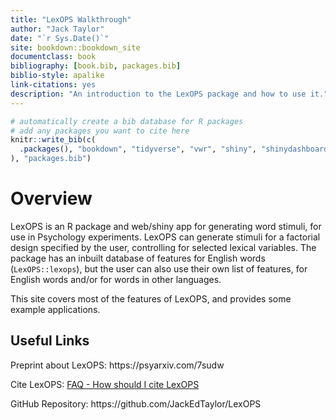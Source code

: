 ```yaml
--- 
title: "LexOPS Walkthrough"
author: "Jack Taylor"
date: "`r Sys.Date()`"
site: bookdown::bookdown_site
documentclass: book
bibliography: [book.bib, packages.bib]
biblio-style: apalike
link-citations: yes
description: "An introduction to the LexOPS package and how to use it."
---
```


```r
# automatically create a bib database for R packages
# add any packages you want to cite here
knitr::write_bib(c(
  .packages(), "bookdown", "tidyverse", "vwr", "shiny", "shinydashboard", "plotly"
), "packages.bib")

```

# Overview {-}

LexOPS is an R package and web/shiny app for generating word stimuli, for use in Psychology experiments. LexOPS can generate stimuli for a factorial design specified by the user, controlling for selected lexical variables. The package has an inbuilt database of features for English words (`LexOPS::lexops`), but the user can also use their own list of features, for English words and/or for words in other languages.

This site covers most of the features of LexOPS, and provides some example applications.

## Useful Links {-}

<i class="fa fa-file-pdf-o"></i> Preprint about LexOPS: https://psyarxiv.com/7sudw

<i class="fa fa-quote-left"></i> Cite LexOPS: [FAQ - How should I cite LexOPS](faq.html#how-should-i-cite-lexops)

<i class="fa fa-github"></i> GitHub Repository: https://github.com/JackEdTaylor/LexOPS
